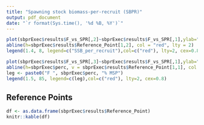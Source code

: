 ```yaml
---
title: "Spawning stock biomass-per-recruit (SBPR)"
output: pdf_document
date: "`r format(Sys.time(), '%d %B, %Y')`"
---
```


```r
plot(sbprExec$results$F_vs_SPR[,2]~sbprExec$results$F_vs_SPR[,1],ylab="SPR",xlab="Fishing Mortality",type="l")
abline(h=sbprExec$results$Reference_Point[1,2], col = "red", lty = 2)
legend(1.4, 8, legend=c("SSB_per_recruit"),col=c("red"), lty=2, cex=0.8)
```

```r
plot(sbprExec$results$F_vs_SPR[,3]~sbprExec$results$F_vs_SPR[,1],ylab="% Max SPR",xlab="Fishing Mortality",type="l")
abline(h=sbprExec$perc, v = sbprExec$results$Reference_Point[1,1], col = "red", lty = 2)
leg <- paste0("F ", sbprExec$perc, "% MSP")
legend(1.5, 85, legend=c(leg),col=c("red"), lty=2, cex=0.8)
```
\pagebreak

## Reference Points
```r
df <- as.data.frame(sbprExec$results$Reference_Point)
knitr::kable(df)
```